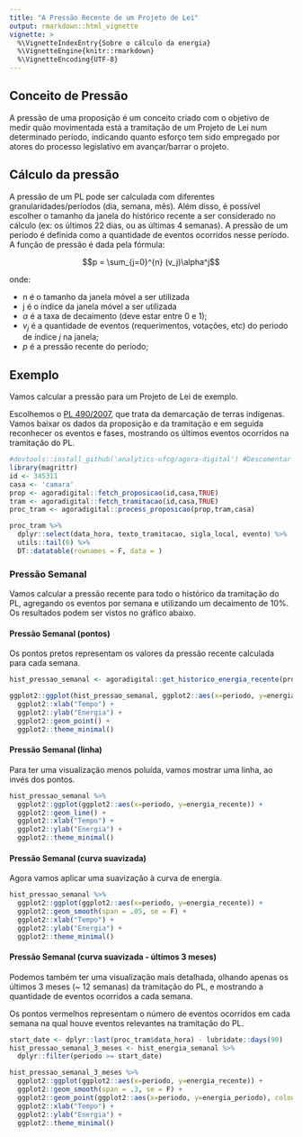 ```yaml
---
title: "A Pressão Recente de um Projeto de Lei"
output: rmarkdown::html_vignette
vignette: >
  %\VignetteIndexEntry{Sobre o cálculo da energia}
  %\VignetteEngine{knitr::rmarkdown}
  %\VignetteEncoding{UTF-8}
---
```


## Conceito de Pressão

A pressão de uma proposição é um conceito criado com o objetivo de medir quão movimentada está a tramitação de um Projeto de Lei num determinado período, indicando quanto esforço tem sido empregado por atores do processo legislativo em avançar/barrar o projeto.

## Cálculo da pressão

A pressão de um PL pode ser calculada com diferentes granularidades/períodos (dia, semana, mês). Além disso, é possível escolher o tamanho da janela do histórico recente a ser considerado no cálculo (ex: os últimos 22 dias, ou as últimas 4 semanas). A pressão de um período é definida como a quantidade de eventos ocorridos nesse período. A função de pressão é dada pela fórmula:

$$p = \sum_{j=0}^{n} (v_j)\alpha^j$$

onde:  

  - n é o tamanho da janela móvel a ser utilizada
  - j é o índice da janela móvel a ser utilizada
  - $\alpha$ é a taxa de decaimento (deve estar entre 0 e 1);  
  - $v_j$ é a quantidade de eventos (requerimentos, votações, etc) do período de índice $j$ na janela;  
  - $p$ é a pressão recente do período;  
  
## Exemplo

Vamos calcular a pressão para um Projeto de Lei de exemplo.

Escolhemos o [PL 490/2007](http://camara.gov.br/proposicoesWeb/fichadetramitacao?idProposicao=345311), que trata da demarcação de terras indígenas.
Vamos baixar os dados da proposição e da tramitação e em seguida reconhecer os eventos e fases, mostrando os últimos eventos ocorridos na tramitação do PL.

```r
#devtools::install_github('analytics-ufcg/agora-digital') #Descomentar para instalar o pacote
library(magrittr)
id <- 345311
casa <- 'camara'
prop <- agoradigital::fetch_proposicao(id,casa,TRUE)
tram <- agoradigital::fetch_tramitacao(id,casa,TRUE)
proc_tram <- agoradigital::process_proposicao(prop,tram,casa)

proc_tram %>%
  dplyr::select(data_hora, texto_tramitacao, sigla_local, evento) %>%
  utils::tail(6) %>%
  DT::datatable(rownames = F, data = )

```

### Pressão Semanal

Vamos calcular a pressão recente para todo o histórico da tramitação do PL, agregando os eventos por semana e utilizando um decaimento de 10%. Os resultados podem ser vistos no gráfico abaixo.

#### Pressão Semanal (pontos)

Os pontos pretos representam os valores da pressão recente calculada para cada semana.

```r
hist_pressao_semanal <- agoradigital::get_historico_energia_recente(proc_tram, granularidade = 's', decaimento = 0.1)

ggplot2::ggplot(hist_pressao_semanal, ggplot2::aes(x=periodo, y=energia_recente)) +
  ggplot2::xlab("Tempo") + 
  ggplot2::ylab("Energia") +
  ggplot2::geom_point() +
  ggplot2::theme_minimal()
```

#### Pressão Semanal (linha)

Para ter uma visualização menos poluída, vamos mostrar uma linha, ao invés dos pontos.

```r
hist_pressao_semanal %>% 
  ggplot2::ggplot(ggplot2::aes(x=periodo, y=energia_recente)) +
  ggplot2::geom_line() +
  ggplot2::xlab("Tempo") + 
  ggplot2::ylab("Energia") +
  ggplot2::theme_minimal()
```

#### Pressão Semanal (curva suavizada)

Agora vamos aplicar uma suavização à curva de energia.

```r
hist_pressao_semanal %>% 
  ggplot2::ggplot(ggplot2::aes(x=periodo, y=energia_recente)) +
  ggplot2::geom_smooth(span = .05, se = F) +
  ggplot2::xlab("Tempo") + 
  ggplot2::ylab("Energia") +
  ggplot2::theme_minimal()
```

#### Pressão Semanal (curva suavizada - últimos 3 meses)

Podemos também ter uma visualização mais detalhada, olhando apenas os últimos 3 meses (~ 12 semanas) da tramitação do PL, e mostrando a quantidade de eventos ocorridos a cada semana.

Os pontos vermelhos representam o número de eventos ocorridos em cada semana na qual houve eventos relevantes na tramitação do PL.

```r
start_date <- dplyr::last(proc_tram$data_hora) - lubridate::days(90)
hist_pressao_semanal_3_meses <- hist_energia_semanal %>% 
  dplyr::filter(periodo >= start_date)

hist_pressao_semanal_3_meses %>% 
  ggplot2::ggplot(ggplot2::aes(x=periodo, y=energia_recente)) +
  ggplot2::geom_smooth(span = .3, se = F) +
  ggplot2::geom_point(ggplot2::aes(x=periodo, y=energia_periodo), colour='red', alpha=0.5, subset(hist_energia_semanal_3_meses, energia_periodo > 0)) +
  ggplot2::xlab("Tempo") + 
  ggplot2::ylab("Energia") +
  ggplot2::theme_minimal()
```
